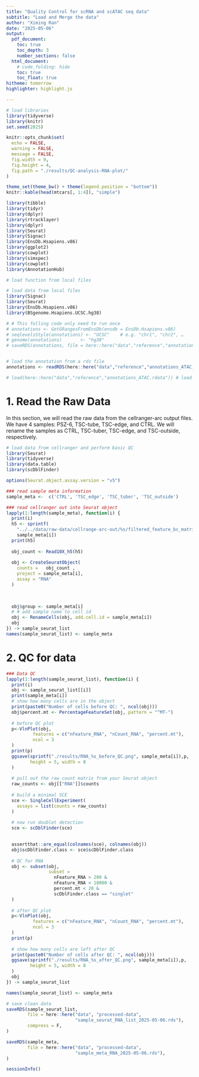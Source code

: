 ```yaml
---
title: "Quality Control for scRNA and scATAC seq data"
subtitle: "Load and Merge the data"
author: "Ximing Ran"
date: "2025-05-06"
output:
  pdf_document:
    toc: true
    toc_depth: 3
    number_sections: false
  html_document:
    # code_folding: hide
    toc: true
    toc_float: true
hitheme: tomorrow
highlighter: highlight.js

---
```


```r
# load libraries
library(tidyverse)
library(knitr)
set.seed(2025)

knitr::opts_chunk$set(
  echo = FALSE,
  warning = FALSE,
  message = FALSE,
  fig.width = 9,
  fig.height = 4,
  fig.path = "./results/QC-analysis-RNA-plot/"
)

theme_set(theme_bw() + theme(legend.position = "bottom"))
knitr::kable(head(mtcars[, 1:4]), "simple")
```

```r
library(tibble)
library(tidyr)
library(dplyr)
library(rtracklayer)
library(dplyr)
library(Seurat)
library(Signac)
library(EnsDb.Hsapiens.v86)
library(ggplot2)
library(cowplot)
library(simspec)
library(cowplot)
library(AnnotationHub)

```



```r
# load function from local files

```


```r
# load data from local files
library(Signac)
library(Seurat)
library(EnsDb.Hsapiens.v86)
library(BSgenome.Hsapiens.UCSC.hg38)

# # This folling code only need to run once
# annotations <- GetGRangesFromEnsDb(ensdb = EnsDb.Hsapiens.v86)
# seqlevelsStyle(annotations) <- "UCSC"    # e.g. "chr1", "chr2", …
# genome(annotations)       <- "hg38"
# saveRDS(annotations, file = here::here("data","reference","annotations_ATAC_2025_05_01.rds"))


# load the annotation from a rds file
annotations <- readRDS(here::here("data","reference","annotations_ATAC_2025_05_01.rds"))

# load(here::here("data","reference","annotations_ATAC.rdata")) # load the annotations

```


\newpage

# 1. Read the Raw Data

In this section, we will read the raw data from the cellranger-arc output files. We have 4 samples: PSZ-6, TSC-tube, TSC-edge, and CTRL. We will rename the samples as CTRL, TSC-tuber, TSC-edge, and TSC-outside, respectively. 


```r
# load data from cellranger and perform basic QC
library(Seurat)
library(tidyverse)
library(data.table)
library(scDblFinder)

options(Seurat.object.assay.version = "v5")

### read sample meta information
sample_meta <-  c('CTRL', 'TSC_edge', 'TSC_tuber', 'TSC_outside')

### read cellranger out into Seurat object
lapply(1:length(sample_meta), function(i) {
  print(i)
  h5 <- sprintf(
    "../../data/raw-data/cellrange-arc-out/%s/filtered_feature_bc_matrix.h5",
    sample_meta[i])
  print(h5)
  
  obj_count <- Read10X_h5(h5)
  
  obj <- CreateSeuratObject(
    counts =   obj_count ,
    project = sample_meta[i],
    assay = "RNA"
  )
 

  
  obj$group <- sample_meta[i]
  # # add sample name to cell id
  obj <- RenameCells(obj, add.cell.id = sample_meta[i])
  obj
}) -> sample_seurat_list
names(sample_seurat_list) <- sample_meta


```
\newpage

# 2. QC for data

```r

### Data QC
lapply(1:length(sample_seurat_list), function(i) {
  print(i)
  obj <- sample_seurat_list[[i]]
  print(sample_meta[i])
  # show how many cells are in the object
  print(paste0("Number of cells before QC: ", ncol(obj)))
  obj$percent.mt <- PercentageFeatureSet(obj, pattern = "^MT-")
  
  # before QC plot
  p<-VlnPlot(obj,
          features = c("nFeature_RNA", "nCount_RNA", "percent.mt"),
          ncol = 3
  )
  print(p)
  ggsave(sprintf("./results/RNA_%s_before_QC.png", sample_meta[i]),p,
         height = 5, width = 8
  )
  
  # pull out the raw count matrix from your Seurat object
  raw_counts <- obj[["RNA"]]$counts
  
  # build a minimal SCE
  sce <- SingleCellExperiment(
    assays = list(counts = raw_counts)
  )
  
  # now run doublet detection
  sce <- scDblFinder(sce)
  

  assertthat::are_equal(colnames(sce), colnames(obj))
  obj$scDblFinder.class <- sce$scDblFinder.class
  
  # QC for RNA
  obj <- subset(obj,
                subset =
                  nFeature_RNA > 200 &
                  nFeature_RNA < 10000 &
                  percent.mt < 20 &
                  scDblFinder.class == "singlet"
  )
  
  # after QC plot
  p<-VlnPlot(obj,
          features = c("nFeature_RNA", "nCount_RNA", "percent.mt"),
          ncol = 3
  )
  print(p)
  
  # show how many cells are left after QC
  print(paste0("Number of cells after QC: ", ncol(obj)))
  ggsave(sprintf("./results/RNA_%s_after_QC.png", sample_meta[i]),p,
         height = 5, width = 8
  )
  obj
}) -> sample_seurat_list

names(sample_seurat_list) <- sample_meta

# save clean data
saveRDS(sample_seurat_list,
        file = here::here("data", "processed-data",
                          "sample_seurat_RNA_list_2025-05-06.rds"),
        compress = F,
)

saveRDS(sample_meta,
        file = here::here("data", "processed-data",
                          "sample_meta_RNA_2025-05-06.rds"),
)


```



\newpage
```r
sessionInfo()
```

